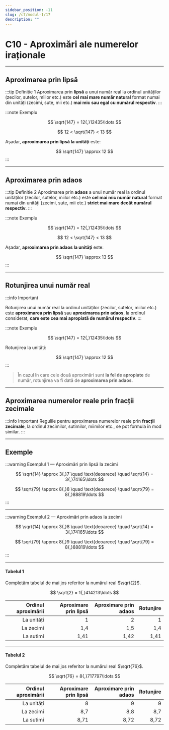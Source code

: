 ```yaml
---
sidebar_position: -11
slug: /c7/modul-1/17
description: ""
---
```


# C10 - Aproximări ale numerelor iraționale

---

## Aproximarea prin lipsă

:::tip Definitie 1
Aproximarea prin **lipsă** a unui număr real la ordinul unităților (zecilor, sutelor, miilor etc.) este **cel mai mare număr natural** format numai din unități (zecimi, sute, mii etc.) **mai mic sau egal cu numărul respectiv**.
:::

:::note Exemplu

$$
\sqrt{147} = 12{,}12435\ldots
$$

$$
12 < \sqrt{147} < 13
$$

Așadar, **aproximarea prin lipsă la unități** este:

$$
\sqrt{147} \approx 12
$$
:::

---

## Aproximarea prin adaos

:::tip Definitie 2
Aproximarea prin **adaos** a unui număr real la ordinul unităților (zecilor, sutelor, miilor etc.) este **cel mai mic număr natural** format numai din unități (zecimi, sute, mii etc.) **strict mai mare decât numărul respectiv**.
:::

:::note Exemplu

$$
\sqrt{147} = 12{,}12435\ldots
$$

$$
12 < \sqrt{147} < 13
$$

Așadar, **aproximarea prin adaos la unități** este:

$$
\sqrt{147} \approx 13
$$
:::

---

## Rotunjirea unui număr real

:::info Important

Rotunjirea unui număr real la ordinul unităților (zecilor, sutelor, miilor etc.) este **aproximarea prin lipsă** sau **aproximarea prin adaos**, la ordinul considerat, **care este cea mai apropiată de numărul respectiv**.
:::

:::note Exemplu

$$
\sqrt{147} = 12{,}12435\ldots
$$

Rotunjirea la unități:

$$
\sqrt{147} \approx 12
$$
:::

> În cazul în care cele două aproximări sunt **la fel de apropiate** de număr, rotunjirea va fi dată de **aproximarea prin adaos**.

---

## Aproximarea numerelor reale prin fracții zecimale

:::info Important
Regulile pentru aproximarea numerelor reale prin **fracții zecimale**, la ordinul zecimilor, sutimilor, miimilor etc., se pot formula în mod similar.
:::

---

## Exemple

:::warning Exemplul 1 — Aproximări prin lipsă la zecimi

$$
\sqrt{14} \approx 3{,}7 \quad \text{deoarece} \quad \sqrt{14} = 3{,}74165\ldots
$$

$$
\sqrt{79} \approx 8{,}8 \quad \text{deoarece} \quad \sqrt{79} = 8{,}88819\ldots
$$
:::

---

:::warning Exemplul 2 — Aproximări prin adaos la zecimi

$$
\sqrt{14} \approx 3{,}8 \quad \text{deoarece} \quad \sqrt{14} = 3{,}74165\ldots
$$

$$
\sqrt{79} \approx 8{,}9 \quad \text{deoarece} \quad \sqrt{79} = 8{,}88819\ldots
$$
:::

---

#### Tabelul 1

Completăm tabelul de mai jos referitor la numărul real $\sqrt{2}$.

$$
\sqrt{2} = 1{,}414213\ldots
$$

| Ordinul aproximării | Aproximare prin lipsă | Aproximare prin adaos | Rotunjire |
|---------------------:|----------------------:|----------------------:|-----------:|
| La unități | 1 | 2 | 1 |
| La zecimi | 1,4 | 1,5 | 1,4 |
| La sutimi | 1,41 | 1,42 | 1,41 |

---

#### Tabelul 2

Completăm tabelul de mai jos referitor la numărul real $\sqrt{76}$.

$$
\sqrt{76} = 8{,}717797\ldots
$$

| Ordinul aproximării | Aproximare prin lipsă | Aproximare prin adaos | Rotunjire |
|---------------------:|----------------------:|----------------------:|-----------:|
| La unități | 8 | 9 | 9 |
| La zecimi | 8,7 | 8,8 | 8,7 |
| La sutimi | 8,71 | 8,72 | 8,72 |
